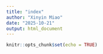 ```yaml
---
title: "index"
author: "Xinyin Miao"
date: "2025-10-21"
output: html_document
---
```


```r
knitr::opts_chunk$set(echo = TRUE)
```


